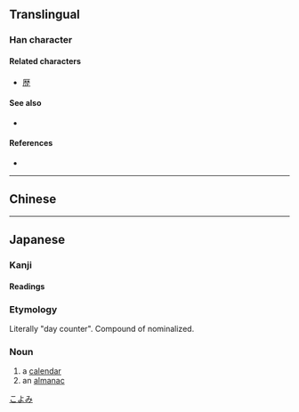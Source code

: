 {{also|曆|历}}
{{character info}}
==Translingual==
{{Han simplified forms|曆|暦|历}}

===Han character===
{{Han char|rn=72|rad=日|as=10|sn=14|four=|canj=MDDA|ids=⿸厂𣈅}}

====Related characters====
* [[歴]]

====See also====
* {{l|mul|麻}}

====References====
* {{Han ref|kx=0499.061|dkj=14111|hdz=10078.011|uh=66A6|ud=26278}}

----

==Chinese==
{{zh-see|曆|v}}

----

==Japanese==
{{ja-kanji forms|暦|曆}}

===Kanji===
{{ja-kanji|grade=c|rs=日10|kyu=曆}}

====Readings====
{{ja-readings
|on=れき
|kun=こよみ-
}}

===Etymology===
Literally "day counter". Compound of {{compound|ja|日|tr1=ka|t1=day|読む|tr2=yomu|t2=count}} nominalized.

===Noun===
{{ja-noun|こよみ|kyu=曆}}

# a [[calendar]]
# an [[almanac]]

[[Category:Japanese basic words|こよみ]]